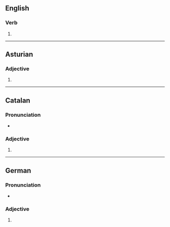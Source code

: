 {{also|obsolètes}}
==English==

===Verb===
{{head|en|verb form}}

# {{en-third-person singular of|obsolete}}

----

==Asturian==

===Adjective===
{{head|ast|adjective form}}

# {{feminine plural of|ast|obsoletu}}

----

==Catalan==

===Pronunciation===
* {{ca-IPA}}

===Adjective===
{{head|ca|adjective form}}

# {{feminine plural of|ca|obsolet}}

----

==German==

===Pronunciation===
* {{audio|de|De-obsoletes.ogg|Audio}}

===Adjective===
{{head|de|adjective form}}

# {{de-adj form of|obsolet}}